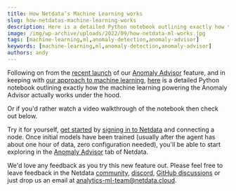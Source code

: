 ```yaml
---
title: How Netdata’s Machine Learning works
slug: how-netdatas-machine-learning-works
description: Here is a detailed Python notebook outlining exactly how the machine learning powering the Anomaly Advisor works under the hood. Learn more in our blog.
image: /img/wp-archive/uploads/2022/09/how-netdata-ml-works.jpg
tags: [machine-learning,ml,anomaly-detection,anomaly-advisor]
keywords: [machine-learning,ml,anomaly-detection,anomaly-advisor]
authors: andy
---
```


Following on from the <a href="https://www.netdata.cloud/blog/introducing-anomaly-advisor-unsupervised-anomaly-detection-in-netdata" target="_blank" rel="noopener">recent launch</a> of our <a href="https://learn.netdata.cloud/docs/cloud/insights/anomaly-advisor" target="_blank" rel="noopener">Anomaly Advisor</a> feature, and in keeping with <a href="https://www.netdata.cloud/blog/our-approach-to-machine-learning/" target="_blank" rel="noopener">our approach to machine learning</a>, <a href="https://github.com/netdata/netdata/blob/master/ml/notebooks/netdata_anomaly_detection_deepdive.ipynb" target="_blank" rel="noopener">here</a> is a detailed Python notebook outlining exactly how the machine learning powering the Anomaly Advisor actually works under the hood.
<!--truncate-->
Or if you'd rather watch a video walkthrough of the notebook then check out below.

<ReactPlayer controls width='100%' url='https://www.youtube.com/embed/L1xleckyuDQ' />

Try it for yourself, <a href="https://learn.netdata.cloud/docs/cloud/get-started" target="_blank" rel="noopener">get started</a> by <a href="https://app.netdata.cloud/?utm_source=blog&amp;utm_content=how_netdata_ml_works" target="_blank" rel="noopener">signing in to Netdata</a> and connecting a node. Once initial models have been trained (usually after the agent has about one hour of data, zero configuration needed), you'll be able to start exploring in the <a href="https://learn.netdata.cloud/docs/cloud/insights/anomaly-advisor" target="_blank" rel="noopener">Anomaly Advisor</a> tab of Netdata.

We'd love any feedback as you try this new feature out. Please feel free to leave feedback in the Netdata <a href="https://community.netdata.cloud/" target="_blank" rel="noopener">community</a>, <a href="https://discord.gg/mPZ6WZKKG2" target="_blank" rel="noopener">discord</a>, <a href="https://github.com/netdata/netdata/discussions" target="_blank" rel="noopener">GitHub discussions</a> or just drop us an email at analytics-ml-team@netdata.cloud.